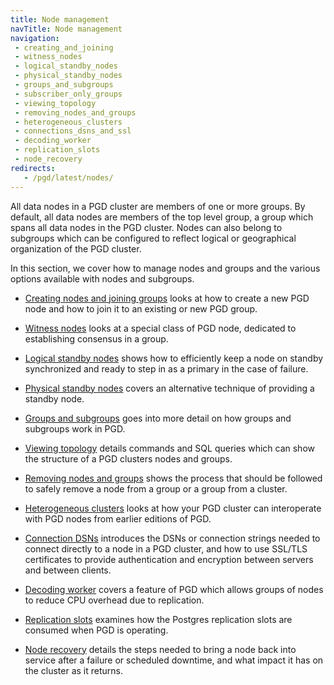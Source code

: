 ```yaml
---
title: Node management
navTitle: Node management
navigation:
 - creating_and_joining
 - witness_nodes
 - logical_standby_nodes
 - physical_standby_nodes
 - groups_and_subgroups
 - subscriber_only_groups
 - viewing_topology
 - removing_nodes_and_groups
 - heterogeneous_clusters
 - connections_dsns_and_ssl
 - decoding_worker
 - replication_slots
 - node_recovery
redirects:
   - /pgd/latest/nodes/
---
```



All data nodes in a PGD cluster are members of one or more groups. By default, 
all data nodes are members of the top level group, a group which spans all data nodes
in the PGD cluster. Nodes can also belong to subgroups which can be configured to
reflect logical or geographical organization of the PGD cluster.

In this section, we cover how to manage nodes and groups and the various options available
with nodes and subgroups.

* [Creating nodes and joining groups](creating_and_joining) looks at how to create a new PGD node
and how to join it to an existing or new PGD group. 

* [Witness nodes](witness_nodes) looks at a special class of PGD node, dedicated to establishing consensus in a group.

* [Logical standby nodes](logical_standby_nodes) shows how to efficiently keep a node on standby synchronized and ready to step in as a primary in the case of failure.

* [Physical standby nodes](physical_standby_nodes) covers an alternative technique of providing a standby node.

* [Groups and subgroups](groups_and_subgroups) goes into more detail on how groups and subgroups work in PGD.

* [Viewing topology](viewing_topology) details commands and SQL queries which can show the structure of a PGD clusters nodes and groups.

* [Removing nodes and groups](removing_nodes_and_groups) shows the process that should be followed to safely remove a node from a group or a group from a cluster.

* [Heterogeneous clusters](heterogeneous_clusters) looks at how your PGD cluster can interoperate with PGD nodes from earlier editions of PGD.

* [Connection DSNs](connections_dsns_and_ssl) introduces the DSNs or connection strings needed to connect directly to a node in a PGD cluster, and how to use SSL/TLS certificates to provide authentication and encryption between servers and between clients. 

* [Decoding worker](decoding_worker) covers a feature of PGD which allows groups of nodes to reduce CPU overhead due to replication.

* [Replication slots](replication_slots) examines how the Postgres replication slots are consumed when PGD is operating.

 * [Node recovery](node_recovery) details the steps needed to bring a node back into service after a failure or scheduled downtime, and what impact it has on the cluster as it returns.


